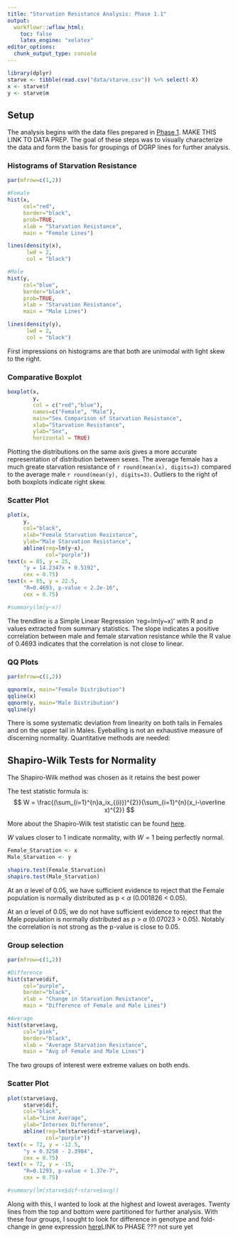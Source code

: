 ```yaml
---
title: "Starvation Resistance Analysis: Phase 1.1"
output:
  workflowr::wflow_html:
    toc: false
    latex_engine: "xelatex"
editor_options:
  chunk_output_type: console
---
```



```r
library(dplyr)
starve <- tibble(read.csv("data/starve.csv")) %>% select(-X)
x <- starve$f
y <- starve$m

```
## Setup
The analysis begins with the data files prepared in [Phase 1](www.google.com). MAKE THIS LINK TO DATA PREP. The goal of these steps was to visually characterize the data and form the basis for groupings of DGRP lines for further analysis.


### Histograms of Starvation Resistance
```r

par(mfrow=c(1,2))

#Female
hist(x, 
     col="red",
     border="black",
     prob=TRUE,
     xlab = "Starvation Resistance",
     main = "Female Lines")

lines(density(x),
      lwd = 2,
      col = "black")

#Male
hist(y, 
     col="blue",
     border="black",
     prob=TRUE,
     xlab = "Starvation Resistance",
     main = "Male Lines")

lines(density(y),
      lwd = 2,
      col = "black")

```
First impressions on histograms are that both are unimodal with light skew to the right.




### Comparative Boxplot
```r
boxplot(x,
        y,
        col = c("red","blue"),
        names=c("Female", "Male"),
        main="Sex Comparison of Starvation Resistance",
        xlab="Starvation Resistance",
        ylab="Sex",
        horizontal = TRUE)

```
Plotting the distributions on the same axis gives a more accurate representation of distribution between sexes. The average female has a much greate starvation resistance of `r round(mean(x), digits=3)` compared to the average male `r round(mean(y), digits=3)`. Outliers to the right of both boxplots indicate right skew. 



### Scatter Plot
```r
plot(x,
     y,
     col="black",
     xlab="Female Starvation Resistance",
     ylab="Male Starvation Resistance",
     abline(reg=lm(y~x), 
            col="purple"))
text(x = 85, y = 25,
     "y = 14.2347x + 0.5192",
     cex = 0.75)
text(x = 85, y = 22.5,
     "R=0.4693, p-value < 2.2e-16",
     cex = 0.75)

#summary(lm(y~x))

```
The trendline is a Simple Linear Regression 'reg=lm(y~x)' with R and p values extracted from summary statistics. The slope indicates a positive correlation between male and female starvation resistance while the R value of 0.4693 indicates that the correlation is not close to linear.


### QQ Plots
```r
par(mfrow=c(1,2))

qqnorm(x, main="Female Distribution")
qqline(x)
qqnorm(y, main="Male Distribution")
qqline(y)


```

There is some systematic deviation from linearity on both tails in Females and on the upper tail in Males. Eyeballing is not an exhaustive measure of discerning normality. Quantitative methods are needed:

## Shapiro-Wilk Tests for Normality

The Shapiro-Wilk method was chosen as it retains the best power 


The test statistic formula is:
$$
W = \frac{(\sum_{i=1}^{n}a_ix_{(i)})^{2}}{\sum_{i=1}^{n}(x_i-\overline x)^{2}}
$$

More about the Shapiro-Wilk test statistic can be found [here](https://en.wikipedia.org/wiki/Shapiro%E2%80%93Wilk_test#Theory). 

$W$ values closer to 1 indicate normality, with $W = 1$ being perfectly normal.



```r

Female_Starvation <- x
Male_Starvation <- y

shapiro.test(Female_Starvation)
shapiro.test(Male_Starvation)
```



At an $\alpha$ level of 0.05, we have sufficient evidence to reject that the Female population is normally distributed as p < $\alpha$ (0.001826 < 0.05).

At an $\alpha$ level of 0.05, we do not have sufficient evidence to reject that the Male population is normally distributed as p > $\alpha$ (0.07023 > 0.05). Notably the correlation is not strong as the p-value is close to 0.05.



### Group selection


```r

par(mfrow=c(1,2))

#Difference
hist(starve$dif, 
     col="purple",
     border="black",
     xlab = "Change in Starvation Resistance",
     main = "Difference of Female and Male Lines")

#Average
hist(starve$avg, 
     col="pink",
     border="black",
     xlab = "Average Starvation Resistance",
     main = "Avg of Female and Male Lines")

```
The two groups of interest were extreme values on both ends.



### Scatter Plot
```r
plot(starve$avg,
     starve$dif,
     col="black",
     xlab="Line Average",
     ylab="Intersex Difference",
     abline(reg=lm(starve$dif~starve$avg), 
            col="purple"))
text(x = 72, y = -12.5,
     "y = 0.3258 - 2.3984",
     cex = 0.75)
text(x = 72, y = -15,
     "R=0.1293, p-value < 1.37e-7",
     cex = 0.75)

#summary(lm(starve$dif~starve$avg))

```


Along with this, I wanted to look at the highest and lowest averages. Twenty lines from the top and bottom were partitioned for further analysis. With these four groups, I sought to look for difference in genotype and fold-change in gene expression [here](www)LINK to PHASE ??? not sure yet





```r
```




